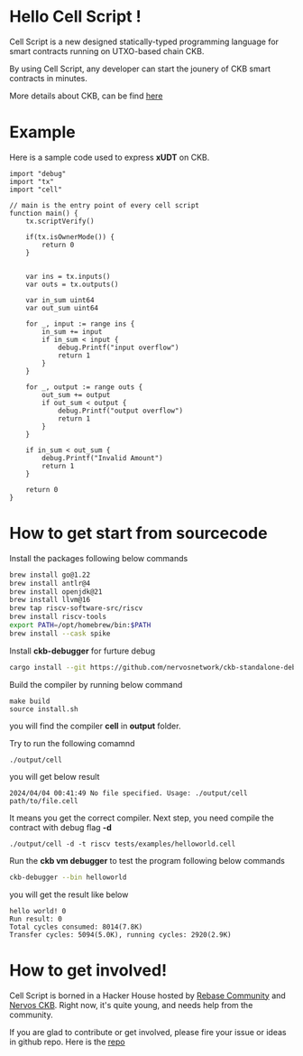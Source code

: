 

# Hello Cell Script !

<MarginContainer bottom={32} />

Cell Script is a new designed statically-typed programming language for smart contracts running on UTXO-based chain CKB.

<MarginContainer bottom={16} />

By using Cell Script, any developer can start the jounery of CKB smart contracts in minutes. 

<MarginContainer bottom={16} />

More details about CKB, can be find [here]()

<MarginContainer bottom={64} />

# Example

Here is a sample code used to express **xUDT** on CKB.

```
import "debug"
import "tx"
import "cell"

// main is the entry point of every cell script
function main() {
    tx.scriptVerify()

    if(tx.isOwnerMode()) {
        return 0
    }
    

    var ins = tx.inputs()
    var outs = tx.outputs()

    var in_sum uint64
    var out_sum uint64

    for _, input := range ins {
        in_sum += input
        if in_sum < input {
            debug.Printf("input overflow")
            return 1
        }
    }

    for _, output := range outs {
        out_sum += output
        if out_sum < output {
            debug.Printf("output overflow")
            return 1
        }
    }

    if in_sum < out_sum {
        debug.Printf("Invalid Amount")
        return 1
    }
    
    return 0
}
```

<MarginContainer bottom={64} />

# How to get start from sourcecode

<MarginContainer bottom={16} />

Install the packages following below commands

```bash
brew install go@1.22
brew install antlr@4
brew install openjdk@21
brew install llvm@16
brew tap riscv-software-src/riscv
brew install riscv-tools
export PATH=/opt/homebrew/bin:$PATH
brew install --cask spike
```

Install **ckb-debugger** for furture debug
```bash
cargo install --git https://github.com/nervosnetwork/ckb-standalone-debugger ckb-debugger
```

Build the compiler by running below command

```
make build
source install.sh
```

you will find the compiler **cell** in **output** folder. 

Try to run the following comamnd
```
./output/cell
```

you will get below result

```
2024/04/04 00:41:49 No file specified. Usage: ./output/cell path/to/file.cell
```

It means you get the correct compiler. Next step, you need compile the contract with debug flag **-d**

```
./output/cell -d -t riscv tests/examples/helloworld.cell
```

Run the **ckb vm debugger** to test the program following below commands

```bash
ckb-debugger --bin helloworld
```

you will get the result like below 

```
hello world! 0
Run result: 0
Total cycles consumed: 8014(7.8K)
Transfer cycles: 5094(5.0K), running cycles: 2920(2.9K)
```

<MarginContainer bottom={64} />

# How to get involved!

<MarginContainer bottom={16} />

Cell Script is borned in a Hacker House hosted by [Rebase Community]() and [Nervos CKB](). Right now, it's quite young, and needs help from the community.

<MarginContainer bottom={16} />

If you are glad to contribute or get involved, please fire your issue or ideas in github repo. Here is the [repo](https://github.com/cell-labs/cell-script)


<br/>
<br/>
